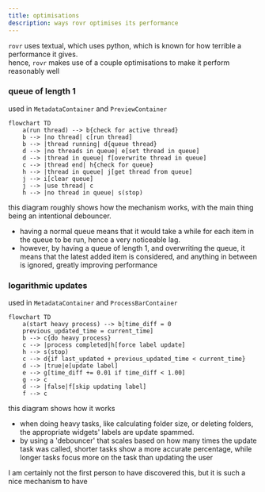 ```yaml
---
title: optimisations
description: ways rovr optimises its performance
---
```


`rovr` uses textual, which uses python, which is known for how terrible a performance it gives.
<br/>hence, `rovr` makes use of a couple optimisations to make it perform reasonably well

### queue of length 1
used in `MetadataContainer` and `PreviewContainer`

```mermaid
flowchart TD
    a(run thread) --> b{check for active thread}
    b --> |no thread| c[run thread]
    b --> |thread running| d{queue thread}
    d --> |no threads in queue| e[set thread in queue]
    d --> |thread in queue| f[overwrite thread in queue]
    c --> |thread end| h{check for queue}
    h --> |thread in queue| j[get thread from queue]
    j --> i[clear queue]
    j --> |use thread| c
    h --> |no thread in queue| s(stop)
```
this diagram roughly shows how the mechanism works, with the main thing being an intentional debouncer.
- having a normal queue means that it would take a while for each item in the queue to be run, hence a very noticeable lag.
- however, by having a queue of length 1, and overwriting the queue, it means that the latest added item is considered, and anything in between is ignored, greatly improving performance

### logarithmic updates
used in `MetadataContainer` and `ProcessBarContainer`

```mermaid
flowchart TD
    a(start heavy process) --> b[time_diff = 0
    previous_updated_time = current_time]
    b --> c{do heavy process}
    c --> |process completed|h[force label update]
    h --> s(stop)
    c --> d{if last_updated + previous_updated_time < current_time}
    d --> |true|e[update label]
    e --> g[time_diff += 0.01 if time_diff < 1.00]
    g --> c
    d --> |false|f[skip updating label]
    f --> c
```
this diagram shows how it works
- when doing heavy tasks, like calculating folder size, or deleting folders, the appropriate widgets' labels are update spammed.
- by using a 'debouncer' that scales based on how many times the update task was called, shorter tasks show a more accurate percentage, while longer tasks focus more on the task than updating the user

I am certainly not the first person to have discovered this, but it is such a nice mechanism to have
